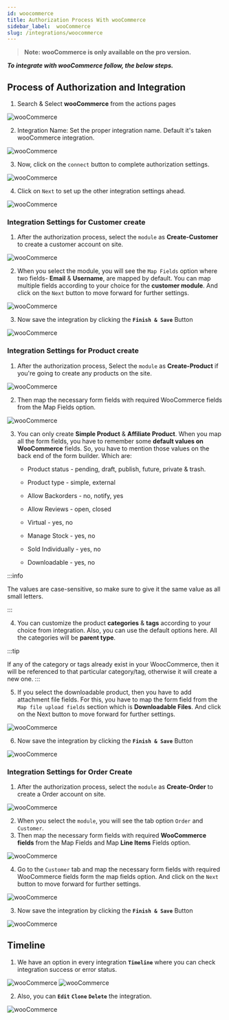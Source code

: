 ```yaml
---
id: woocommerce
title: Authorization Process With wooCommerce
sidebar_label:  wooCommerce
slug: /integrations/woocommerce
---
```



> **Note: wooCommerce is only available on the pro version.**

***To integrate with wooCommerce follow, the below steps.***


## Process of Authorization and Integration


1.	Search & Select **wooCommerce** from the actions pages
 <Image src="actions/woocommerce/select-action" alt="wooCommerce" w="1020" h="350" />

2. Integration Name: Set the proper integration name. Default it's taken wooCommerce integration.
 <Image src="actions/woocommerce/integration-name" alt="wooCommerce" w="1020" h="350" />

3. Now, click on the `connect` button to complete authorization settings.

 <Image src="actions/woocommerce/authorize" alt="wooCommerce" w="1020" h="350" />

4.	Click on `Next` to set up the other integration settings ahead.

 <Image src="actions/woocommerce/after-authorize" alt="wooCommerce" w="1020" h="350" />

### Integration Settings for Customer create
1.	After the authorization process, select the `module` as **Create-Customer** to create a customer account on site.  
 <Image src="actions/woocommerce/select-dropdown-create-customer" alt="wooCommerce" w="1020" h="350" />

2.	When you select the module, you will see the `Map Fields` option where two fields- **Email** & **Username**, are mapped by default. You can map multiple fields according to your choice for the **customer module**. And click on the `Next` button to move forward for further settings.
 <Image src="actions/woocommerce/map-fields" alt="wooCommerce" w="1020" h="350" />

3. Now save the integration by clicking the **`Finish & Save`** Button

 <Image src="actions/woocommerce/finish-save" alt="wooCommerce" w="1020" h="350" />

### Integration Settings for Product create
1.	After the authorization process, Select the `module` as **Create-Product** if you're going to create any products on the site.
 <Image src="actions/woocommerce/select-dropdown-create-product" alt="wooCommerce" w="1020" h="350" />

2.	Then map the necessary form fields with required WooCommerce fields from the Map Fields option.
 <Image src="actions/woocommerce/product-fields-map" alt="wooCommerce" w="1020" h="350" />

3.	You can only create **Simple Product** & **Affiliate Product**. When you map all the form fields, you have to remember some **default values on WooCommerce** fields. So, you have to mention those values on the back end of the form builder. Which are:
    - Product status - pending, draft, publish, future, private & trash.

    - Product type - simple, external

    - Allow Backorders - no, notify, yes

    - Allow Reviews - open, closed

    - Virtual - yes, no

    - Manage Stock - yes, no

    - Sold Individually - yes, no

    - Downloadable - yes, no

:::info

 The values are case-sensitive, so make sure to give it the same value as all small letters.

:::

4.	You can customize the product **categories** & **tags** according to your choice from integration. Also, you can use the default options here. All the categories will be **parent type**. 

:::tip

 If any of the category or tags already exist in your WoocCommerce, then it will be referenced to that particular category/tag, otherwise it will create a new one.
:::

5.	If you select the downloadable product, then you have to add attachment file fields. For this, you have to map the form field from the `Map file upload fields` section which is **Downloadable Files**. And click on the Next button to move forward for further settings.
 <Image src="actions/woocommerce/downloadable-fields-map" alt="wooCommerce" w="1020" h="350" />

6. Now save the integration by clicking the **`Finish & Save`** Button

 <Image src="actions/woocommerce/finish-save" alt="wooCommerce" w="1020" h="350" />





### Integration Settings for Order Create
1.	After the authorization process, select the `module` as **Create-Order** to create a Order account on site.  
 <Image src="actions/woocommerce/select-dropdown-create-order" alt="wooCommerce" w="1020" h="350" />

2. When you select the `module`, you will see the tab option `Order` and `Customer`.
3.	Then map the necessary form fields with required **WooCommerce fields** from the Map Fields and Map **Line Items** Fields option. 
 <Image src="actions/woocommerce/order-map-fields" alt="wooCommerce" w="1020" h="350" />

4. Go to the `Customer` tab and map the necessary form fields with required WooCommerce fields form the map fields option. And click on the `Next` button to move forward for further settings.
 <Image src="actions/woocommerce/order-customer-map-fields" alt="wooCommerce" w="1020" h="350" />

3. Now save the integration by clicking the **`Finish & Save`** Button

 <Image src="actions/woocommerce/finish-save" alt="wooCommerce" w="1020" h="350" />



## Timeline

1. We have an option in every integration **`Timeline`** where you can check integration success or error status.
 <Image src="actions/woocommerce/woocommerce-timeline" alt="wooCommerce" w="1020" h="350" />
 <Image src="actions/woocommerce/woocommerce-log" alt="wooCommerce" w="1020" h="350" />

2. Also, you can **`Edit`** **`Clone`** **`Delete`** the integration.

 <Image src="actions/woocommerce/woocommerce-option" alt="wooCommerce" w="1020" h="350" />


<Feedback/>